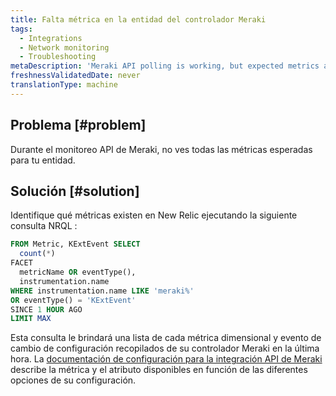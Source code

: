 ```yaml
---
title: Falta métrica en la entidad del controlador Meraki
tags:
  - Integrations
  - Network monitoring
  - Troubleshooting
metaDescription: 'Meraki API polling is working, but expected metrics are missing.'
freshnessValidatedDate: never
translationType: machine
---
```


## Problema [#problem]

Durante el monitoreo API de Meraki, no ves todas las métricas esperadas para tu entidad.

## Solución [#solution]

Identifique qué métricas existen en New Relic ejecutando la siguiente consulta NRQL :

```sql
FROM Metric, KExtEvent SELECT
  count(*)
FACET
  metricName OR eventType(),
  instrumentation.name
WHERE instrumentation.name LIKE 'meraki%'
OR eventType() = 'KExtEvent'
SINCE 1 HOUR AGO
LIMIT MAX
```

Esta consulta le brindará una lista de cada métrica dimensional y evento de cambio de configuración recopilados de su controlador Meraki en la última hora. La [documentación de configuración para la integración API de Meraki](/docs/network-performance-monitoring/advanced/advanced-config/#meraki) describe la métrica y el atributo disponibles en función de las diferentes opciones de su configuración.
